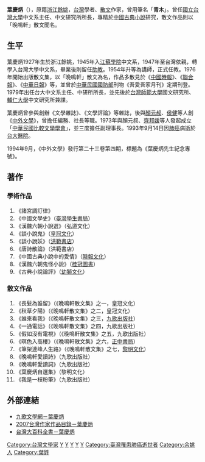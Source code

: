 '''葉慶炳'''（{{bd|1927年|1月14日|1993年|9月14日|catIdx=Y葉}}），原籍[[浙江|浙江]][[餘姚|餘姚]]，[[台灣|台灣]]學者、[[散文|散文]]作家，曾用筆名「'''青木'''」。曾任[[國立台灣大學|國立台灣大學]]中文系主任、中文研究所所長，專精於[[中國古典小說|中國古典小說]]研究，散文作品則以「晚鳴軒」散文聞名。

== 生平 ==
葉慶炳1927年生於浙江餘姚，1945年入[[江蘇學院|江蘇學院]]中文系，1947年至台灣依親，轉學入台灣大學中文系，畢業後則留任[[助教|助教]]。1954年升等為講師，正式任教。1976年開始出版散文集，以「晚鳴軒」散文為名，作品多散見於《[[中國時報|中國時報]]》、《[[聯合報|聯合報]]》、《[[中華日報|中華日報]]》等，並曾於[[中華民國國防部|中華民國國防部]]刊物《吾愛吾家月刊》定期刊登。1979年出任台大中文系主任、中研所所長，並先後於[[台灣師範大學|台灣師範大學]]國文研究所、[[輔仁大學|輔仁大學]]中文研究所兼課。

葉慶炳曾參與創辦《文學雜誌》、《文學評論》等雜誌，後與[[顏元叔|顏元叔]]、[[侯健|侯健]]等人創《[[中外文學|中外文學]]》，曾擔任編務、社長等職。1973年與顏元叔、[[齊邦媛|齊邦媛]]等人發起成立「[[中華民國比較文學學會|中華民國比較文學學會]]」，並三度擔任副理事長。1993年9月14日因[[肺癌|肺癌]]病逝於[[台大醫院|台大醫院]]。

1994年9月，《中外文學》發行第二十三卷第四期，標題為《葉慶炳先生紀念專號》。

==著作==
===學術作品===
#《諸宮調訂律》
#《中國文學史》（[[臺灣學生書局|臺灣學生書局]]）
#《漢魏六朝小說選》（弘道文化）
#《談小說鬼》（[[皇冠文化|皇冠文化]]）
#《談小說妖》（[[洪範書店|洪範書店]]）
#《唐詩散論》（洪範書店）
#《中國古典小說中的愛情》（[[時報文化|時報文化]]）
#《漢魏六朝鬼怪小說》（[[桂冠圖書|桂冠圖書]]）
#《古典小說論評》（[[幼獅文化|幼獅文化]]）
===散文作品===
#《長髮為誰留》（《晚鳴軒散文集》之一，皇冠文化）
#《秋草夕陽》（《晚鳴軒散文集》之二，皇冠文化）
#《誰來看我》（《晚鳴軒散文集》之三，[[九歌出版社|九歌出版社]]）
#《一通電話》（《晚鳴軒散文集》之四，九歌出版社）
#《假如沒有電視》（《晚鳴軒散文集》之五，九歌出版社）
#《暝色入高樓》（《晚鳴軒散文集》之六，[[正中書局|正中書局]]）
#《筆架連峰人生路》（《晚鳴軒散文集》之七，[[黎明文化|黎明文化]]）
#《晚鳴軒愛讀詩》（九歌出版社）
#《晚鳴軒愛讀詞》（九歌出版社）
#《葉慶炳自選集》（黎明文化）
#《我是一枝粉筆》（九歌出版社）

==外部連結==
*[http://www.chiuko.com.tw/author.php?au=detail&authorID=575 九歌文學網－葉慶炳]
*[http://www3.nmtl.gov.tw/Writer2/writer_detail.php?id=2051 2007台灣作家作品目錄－葉慶炳]
*[http://nrch.culture.tw/twpedia.aspx?id=7726 台灣大百科全書－葉慶炳]

[[Category:台灣文學家|Category:台灣文學家]]
[[Category:臺灣男性作家|Y]]
[[Category:宁波裔台湾人|Y]]
[[Category:輔仁大學教授|Y]]
[[Category:國立臺灣師範大學教授|Y]]
[[Category:國立臺灣大學教授|Y]]
[[Category:臺灣罹患肺癌逝世者|Category:臺灣罹患肺癌逝世者]]
[[Category:余姚人|Category:余姚人]]
[[Category:葉姓|Category:葉姓]]